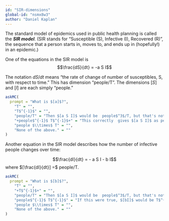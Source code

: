 ```yaml
---
id: "SIR-dimensions"
global-id: "nsmx8w3"
author: "Daniel Kaplan"
---
```


The standard model of epidemics used in public health planning is called the ***SIR model***. (SIR stands for "Susceptible (S), Infective (I), Recovered (R)",  the sequence that a  person starts in,  moves to,  and ends up in  (hopefully!) in an epidemic.)

One of the equations in the SIR model is
$$\frac{dS}{dt} = -a S I$$

The notation $dS/dt$  means  "the rate of change of number of susceptibles, S,  with  respect  to time." This has dimension "people/T". The dimensions $[S]$ and $[I]$  are each simply "people."


```r
askMC(
  prompt = "What is $[a]$?",
    "T" = "",
    "T$^{-1}$" = "",
    "people/T" = "Then $[a S I]$ would be  people$^3$/T, but that's not the same as $[dS/dt]$.",
    "+people$^{-1}$ T$^{-1}$+" = "This correctly  gives $[a S I]$ as people/T, which  is the same as $[dS/dt]$.",
    "people $\\times$ T" = "",
    "None of the above." = ""
)
```


Another equation in the SIR model describes how the number of infective people changes over time:

$$\frac{dI}{dt}  = - a S I - b I$$
where  $[\frac{dI}{dt}] =$ people/T.

```r
askMC(
  prompt = "What is $[b]$?",
    "T" = "",
    "+T$^{-1}$+" = "",
    "people/T" = "Then $[a S I]$ would be  people$^3$/T, but that's not the same as $[dS/dt]$.",
    "people$^{-1}$ T$^{-1}$" = "If this were true, $[bI]$ would be T$^{-1}$. But $[bI]$ has to be the same as $[dI/dt]$, which is people $T^{-1}$.",
    "people $\\times$ T" = "",
    "None of the above." = ""
)
```
